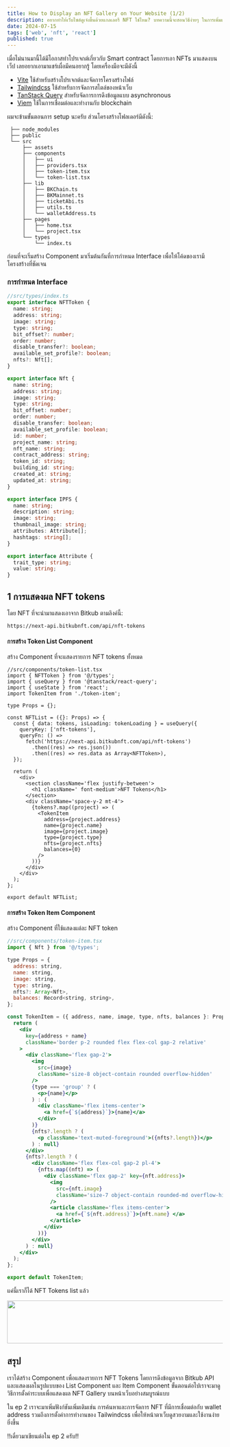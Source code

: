 ```yaml
---
title: How to Display an NFT Gallery on Your Website (1/2)
description: อยากทำให้เว็บไซต์ดูเจ๋งขึ้นด้วยแกลเลอรี NFT ใช่ไหม? บทความนี้จะสอนวิธีง่ายๆ ในการเพิ่มแกลเลอรี NFT บนเว็บไซต์ของคุณ
date: 2024-07-15
tags: ['web', 'nft', 'react']
published: true
---
```


เมื่อไม่นานมานี้ได้มีโอกาสทำโปรเจกต์เกี่ยวกับ Smart contract โดยการเอา NFTs มาแสดงบนเว็ป เลยอยากเอามาแชร์เผื่อมีคนอยากรู้ โดยเครื่องมือจะมีดังนี้

- [Vite](https://vitejs.dev/) ใช้สำหรับสร้างโปรเจกต์และจัดการโครงสร้างไฟล์
- [Tailwindcss](https://tailwindcss.com/) ใช้สำหรับการจัดการสไตล์ของหน้าเว็บ
- [TanStack Query](https://tanstack.com/query/latest) สำหรับจัดการการดึงข้อมูลแบบ asynchronous
- [Viem](https://viem.sh) ใช้ในการเชื่อมต่อและทำงานกับ blockchain

ผมจะข้ามขั้นตอนการ setup นะครับ ส่วนโครงสร้างโฟลเดอร์มีดังนี้:

```/vite-nft-gallery
 ├── node_modules
 ├── public
 └── src
     ├── assets
     ├── components
     │   ├── ui
     │   ├── providers.tsx
     │   ├── token-item.tsx
     │   └── token-list.tsx
     ├── lib
     │   ├── BKChain.ts
     │   ├── BKMainnet.ts
     │   ├── ticketAbi.ts
     │   ├── utils.ts
     │   └── walletAddress.ts
     ├── pages
     │   ├── home.tsx
     │   └── project.tsx
     └── types
         └── index.ts
```

ก่อนที่จะเริ่มสร้าง Component มาเริ่มต้นกันที่การกำหนด Interface เพื่อให้โค้ดของเรามีโครงสร้างที่ชัดเจน

### การกำหนด Interface

```ts
//src/types/index.ts
export interface NFTToken {
  name: string;
  address: string;
  image: string;
  type: string;
  bit_offset?: number;
  order: number;
  disable_transfer?: boolean;
  available_set_profile?: boolean;
  nfts?: Nft[];
}

export interface Nft {
  name: string;
  address: string;
  image: string;
  type: string;
  bit_offset: number;
  order: number;
  disable_transfer: boolean;
  available_set_profile: boolean;
  id: number;
  project_name: string;
  nft_name: string;
  contract_address: string;
  token_id: string;
  building_id: string;
  created_at: string;
  updated_at: string;
}

export interface IPFS {
  name: string;
  description: string;
  image: string;
  thumbnail_image: string;
  attributes: Attribute[];
  hashtags: string[];
}

export interface Attribute {
  trait_type: string;
  value: string;
}
```

## 1 การแสดงผล NFT tokens

โดย NFT ที่จะนำมาแสดงเอาจาก Bitkub ตามลิงค์นี้:

```url
https://next-api.bitkubnft.com/api/nft-tokens
```

#### การสร้าง Token List Component

สร้าง Component ที่จะแสดงรายการ NFT tokens ทั้งหมด

```tsx
//src/components/token-list.tsx
import { NFTToken } from '@/types';
import { useQuery } from '@tanstack/react-query';
import { useState } from 'react';
import TokenItem from './token-item';

type Props = {};

const NFTList = ({}: Props) => {
  const { data: tokens, isLoading: tokenLoading } = useQuery({
    queryKey: ['nft-tokens'],
    queryFn: () =>
      fetch('https://next-api.bitkubnft.com/api/nft-tokens')
        .then((res) => res.json())
        .then((res) => res.data as Array<NFTToken>),
  });

  return (
    <div>
      <section className='flex justify-between'>
        <h1 className=' font-medium'>NFT Tokens</h1>
      </section>
      <div className='space-y-2 mt-4'>
        {tokens?.map((project) => (
          <TokenItem
            address={project.address}
            name={project.name}
            image={project.image}
            type={project.type}
            nfts={project.nfts}
            balances={0}
          />
        ))}
      </div>
    </div>
  );
};

export default NFTList;
```

#### การสร้าง Token Item Component

สร้าง Component ที่ใช้แสดงแต่ละ NFT token

```jsx
//src/components/token-item.tsx
import { Nft } from '@/types';

type Props = {
  address: string,
  name: string,
  image: string,
  type: string,
  nfts?: Array<Nft>,
  balances: Record<string, string>,
};

const TokenItem = ({ address, name, image, type, nfts, balances }: Props) => {
  return (
    <div
      key={address + name}
      className='border p-2 rounded flex flex-col gap-2 relative'
    >
      <div className='flex gap-2'>
        <img
          src={image}
          className='size-8 object-contain rounded overflow-hidden'
        />
        {type === 'group' ? (
          <p>{name}</p>
        ) : (
          <div className='flex items-center'>
            <a href={`${address}`}>{name}</a>
          </div>
        )}
        {nfts?.length ? (
          <p className='text-muted-foreground'>({nfts?.length})</p>
        ) : null}
      </div>
      {nfts?.length ? (
        <div className='flex flex-col gap-2 pl-4'>
          {nfts.map((nft) => (
            <div className='flex gap-2' key={nft.address}>
              <img
                src={nft.image}
                className='size-7 object-contain rounded-md overflow-hidden'
              />
              <article className='flex items-center'>
                <a href={`${nft.address}`}>{nft.name} </a>
              </article>
            </div>
          ))}
        </div>
      ) : null}
    </div>
  );
};

export default TokenItem;
```

แค่นี้เราก็ได้ NFT Tokens list แล้ว

<Image
  width='768'
  height='100'
  src='/images/display-nft-on-website/nft-token-list.png'
  alt=''
/>

## สรุป

เราได้สร้าง Component เพื่อแสดงรายการ NFT Tokens โดยการดึงข้อมูลจาก Bitkub API และแสดงผลในรูปแบบของ List Component และ Item Component ขั้นตอนต่อไปเราจะมาดูวิธีการตั้งค่าระบบเพื่อแสดงผล NFT Gallery บนหน้าเว็บอย่างสมบูรณ์แบบ

ใน ep 2 เราจะมาเพิ่มฟังก์ชันเพิ่มเติมเช่น การค้นหาและการจัดการ NFT ที่มีการเชื่อมต่อกับ wallet address รวมถึงการตั้งค่าการทำงานของ Tailwindcss เพื่อให้หน้าตาเว็บดูสวยงามและใช้งานง่ายยิ่งขึ้น

!!เดี๋ยวมาเขียนต่อใน ep 2 ครับ!!
